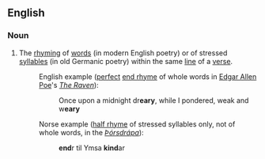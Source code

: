==English==

===Noun===
{{wikipedia}}
{{en-noun}}

# The [[rhyming]] of [[word]]s (in modern English poetry) or of stressed [[syllable]]s (in old Germanic poetry) within the same [[line]] of a [[verse]].
#: English example ([[perfect rhyme|perfect]] [[end rhyme]] of whole words in [[w:Edgar Allen Poe|Edgar Allen Poe]]'s ''[[w:The Raven|The Raven]]''):
#:: Once upon a midnight dr'''eary''', while I pondered, weak and w'''eary'''
#: Norse example ([[half rhyme]] of stressed syllables only, not of whole words, in the ''[[w:Þórsdrápa|Þórsdrápa]]''):
#:: '''end'''r til Ymsa '''kind'''ar